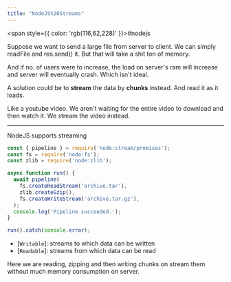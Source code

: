 ```yaml
---
title: "NodeJS%20Streams"
---
```



<span style={{ color: 'rgb(116,62,228)' }}>#nodejs</span>

Suppose we want to send a large file from server to client. We can simply readFile and res.send() it. But that will take a shit ton of memory.

And if no. of users were to increase, the load on server's ram will increase and server will eventually crash. Which isn't ideal.

A solution could be to **stream** the data by **chunks** instead. And read it as it loads.

Like a youtube video. We aren't waiting for the entire video to download and then watch it. We stream the video instead.

---
NodeJS supports streaming

```javascript
const { pipeline } = require('node:stream/promises');
const fs = require('node:fs');
const zlib = require('node:zlib');

async function run() {
  await pipeline(
    fs.createReadStream('archive.tar'),
    zlib.createGzip(),
    fs.createWriteStream('archive.tar.gz'),
  );
  console.log('Pipeline succeeded.');
}

run().catch(console.error);
```

- [`Writable`]: streams to which data can be written
- [`Readable`]: streams from which data can be read

Here we are reading, zipping and then writing chunks on stream them without much memory consumption on server.
